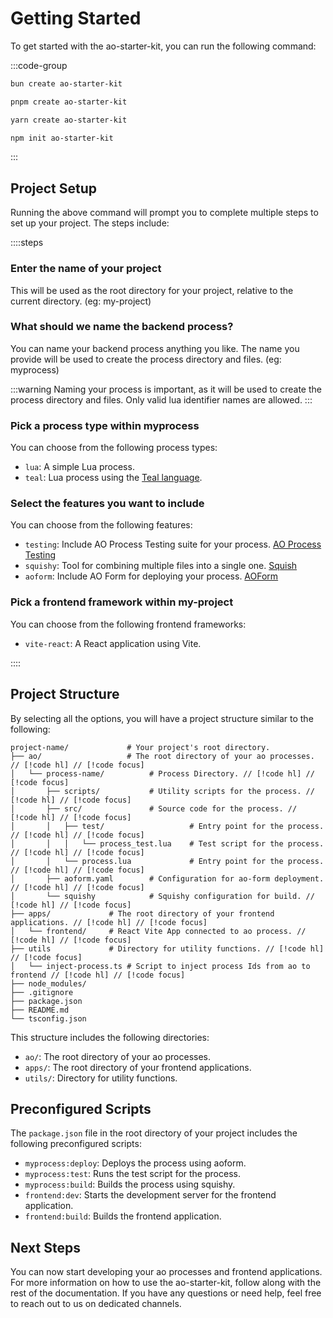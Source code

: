 # Getting Started

To get started with the ao-starter-kit, you can run the following command:

:::code-group
```bash [bun]
bun create ao-starter-kit
```

```bash [pnpm]
pnpm create ao-starter-kit
```

```bash [yarn]
yarn create ao-starter-kit
```

```bash [npm]
npm init ao-starter-kit
```
:::


## Project Setup

Running the above command will prompt you to complete multiple steps to set up your project. The steps include:

::::steps
### Enter the name of your project

This will be used as the root directory for your project, relative to the current directory. (eg: my-project)
 
### What should we name the backend process?
 
You can name your backend process anything you like. The name you provide will be used to create the process 
directory and files. (eg: myprocess)

:::warning
Naming your process is important, as it will be used to create the process directory and files. Only valid lua identifier names are allowed.
:::
 
### Pick a process type within myprocess

You can choose from the following process types:
- `lua`: A simple Lua process.
- `teal`: Lua process using the [Teal language](https://github.com/teal-language/tl).

### Select the features you want to include

You can choose from the following features:
- `testing`: Include AO Process Testing suite for your process. [AO Process Testing](https://github.com/Autonomous-Finance/ao-process-testing)
- `squishy`: Tool for combining multiple files into a single one. [Squish](https://github.com/LuaDist/squish)
- `aoform`: Include AO Form for deploying your process. [AOForm](https://github.com/Autonomous-Finance/aoform)

### Pick a frontend framework within my-project

You can choose from the following frontend frameworks:
- `vite-react`: A React application using Vite.

::::

## Project Structure

By selecting all the options, you will have a project structure similar to the following:

```
project-name/             # Your project's root directory.
├── ao/                   # The root directory of your ao processes. // [!code hl] // [!code focus]
│   └── process-name/          # Process Directory. // [!code hl] // [!code focus]
│       ├── scripts/           # Utility scripts for the process. // [!code hl] // [!code focus]
│       ├── src/               # Source code for the process. // [!code hl] // [!code focus]
│       │   ├── test/                   # Entry point for the process. // [!code hl] // [!code focus]
│       │   │   └── process_test.lua    # Test script for the process. // [!code hl] // [!code focus]
│       │   └── process.lua             # Entry point for the process. // [!code hl] // [!code focus]
│       ├── aoform.yaml        # Configuration for ao-form deployment. // [!code hl] // [!code focus]
│       └── squishy            # Squishy configuration for build. // [!code hl] // [!code focus]
├── apps/             # The root directory of your frontend applications. // [!code hl] // [!code focus]
│   └── frontend/     # React Vite App connected to ao process. // [!code hl] // [!code focus]
├── utils             # Directory for utility functions. // [!code hl] // [!code focus]
│   └── inject-process.ts # Script to inject process Ids from ao to frontend // [!code hl] // [!code focus]
├── node_modules/
├── .gitignore
├── package.json
├── README.md
└── tsconfig.json
```

This structure includes the following directories:

- `ao/`: The root directory of your ao processes.
- `apps/`: The root directory of your frontend applications.
- `utils/`: Directory for utility functions.

## Preconfigured Scripts

The `package.json` file in the root directory of your project includes the following preconfigured scripts:

- `myprocess:deploy`: Deploys the process using aoform.
- `myprocess:test`: Runs the test script for the process.
- `myprocess:build`: Builds the process using squishy.
- `frontend:dev`: Starts the development server for the frontend application.
- `frontend:build`: Builds the frontend application.


## Next Steps

You can now start developing your ao processes and frontend applications. For more information on how to use the ao-starter-kit, follow along with the rest of the documentation. If you have any questions or need help, feel free to reach out to us on dedicated channels.
